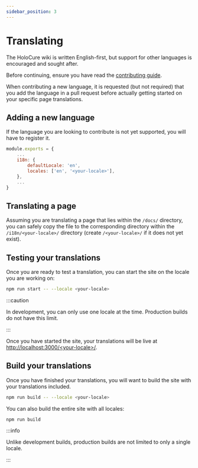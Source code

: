 ```yaml
---
sidebar_position: 3
---
```


# Translating

The HoloCure wiki is written English-first, but support for other languages is encouraged and sought after.

Before continuing, ensure you have read the [contributing guide](/docs/meta/contributing).

When contributing a new language, it is requested (but not required) that you add the language in a pull request before actually getting started on your specific page translations.

## Adding a new language

If the language you are looking to contribute is not yet supported, you will have to register it.

```js title="docusaurus.config.js"
module.exports = {
    ...
    i18n: {
        defaultLocale: 'en',
        locales: ['en', '<your-locale>'],
    },
    ...
}
```

## Translating a page

Assuming you are translating a page that lies within the `/docs/` directory, you can safely copy the file to the corresponding directory within the `/i18n/<your-locale>/` directory (create `/<your-locale>/` if it does not yet exist).

## Testing your translations

Once you are ready to test a translation, you can start the site on the locale you are working on:

```bash
npm run start -- --locale <your-locale>
```

:::caution

In development, you can only use one locale at the time. Production builds do not have this limit.

:::

Once you have started the site, your translations will be live at [http://localhost:3000/&lt;your-locale&gt;/](http://localhost:3000/<your-locale>/).

## Build your translations

Once you have finished your translations, you will want to build the site with your translations included.

```bash
npm run build -- --locale <your-locale>
```

You can also build the entire site with all locales:

```bash
npm run build
```

:::info

Unlike development builds, production builds are not limited to only a single locale.

:::
